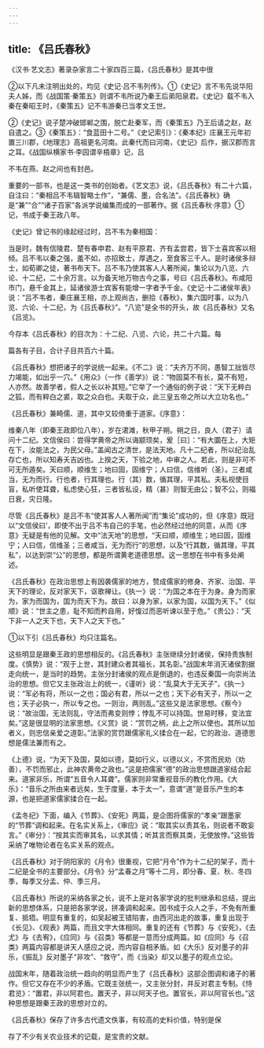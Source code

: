 ```yaml
---
---
---
```

title: 《吕氏春秋》
---



《汉书·艺文志》著录杂家言二十家四百三篇，《吕氏春秋》是其中很

②以下凡未注明出处的，均见《史记·吕不韦列传》。①《史记》言不韦先说华阳夫人姊，而《战国策·秦策五》则谓不韦所说乃秦王后弟阳泉君。《史记》载不韦入秦在秦昭王时，《秦策五》记不韦游秦已当孝文王世。

②《史记》说子楚冲破邯郸之围，脱亡赴秦军，而《秦策五》乃王后请之赵，赵自遣之。③《秦策五》：“食蓝田十二号。”《史记索引》：《秦本纪》庄襄王元年初置三川郡，《地理志》高祖更名河南。此秦代而曰河南，《史记》后作，据汉郡而言之耳。《战国纵横家书·李园谓辛梧章》记，吕

不韦在燕、赵之间也有封邑。

重要的一部书，也是这一类书的创始者。《艺文志》说，《吕氏春秋》有二十六篇，自注曰：“秦相吕不韦辑智略士作”，“兼儒、墨，合名法”。《吕氏春秋》确是“兼”“合”“诸子百家”各派学说编集而成的一部著作。据《吕氏春秋·序意》①记，书成于秦王政八年。

《史记》曾记书的缘起经过时，吕不韦为秦相国：

当是时，魏有信陵君、楚有春申君、赵有平原君、齐有孟尝君，皆下士喜宾客以相倾。吕不韦以秦之强，羞不如，亦招致士，厚遇之，至食客三千人。是时诸侯多辩士，如荀卿之徒，著书布天下。吕不韦乃使其客人人著所闻，集论以为八览、六论、十二纪，二十余万言。以为备天地万物古今之事，号曰《吕氏春秋》。布咸阳市门，悬千金其上，延诸侯游士宾客有能增一字者予千金。《史记·十二诸侯年表》说：“吕不韦者，秦庄襄王相，亦上观尚古，删拾《春秋》，集六国时事，以为八览、六论、十二纪，为《吕氏春秋》”。“八览”是全书的开头，故《吕氏春秋》又名《吕览》。

今存本《吕氏春秋》的目次为：十二纪、八览、六论，共二十六篇。每

篇各有子目，合计子目共百六十篇。

《吕氏春秋》想把诸子的学说统一起来。《不二》说：“夫齐万不同，愚智工拙皆尽力竭能，如出乎一穴。”《用众》（一作《善学》）说：“物固莫不有长，莫不有短，人亦然。故善学者，假人之长以补其短。”它举了一个通俗的例子说：“天下无粹白之狐，而有粹白之裘，取之众白也。夫取于众，此三皇五帝之所以大立功名也。”

《吕氏春秋》兼畸儒、道，其中又较倚重于道家。《序意》：

维秦八年（即秦王政即位八年），岁在涒滩，秋甲子朔。朔之日，良人（君子）请问十二纪。文信侯曰：尝得学黄帝之所以诲颛顼矣，爰［曰］：“有大圜在上，大矩在下，汝能法之，为民父母。”盖闻古之清世，是法天地。凡十二纪者，所以纪治乱存亡也，所以知寿夭吉凶也。上揆之天，下验之地，中审之人。若此，则是非可不可无所遁矣。天曰顺，顺维生；地曰固，固维宁；人曰信，信维听（圣）。三者咸当，无为而行。行也者，行其理也。行（其）数，循其理，平其私。夫私视使目盲，私听使耳聋，私虑使心狂，三者皆私设，精（甚）则智无由公；智不公，则福日衰，灾日隆。

尽管《吕氏春秋》是吕不韦“使其客人人著所闻”而“集论”成功的，但《序意》既冠以“文信侯曰’，即使不出于吕不韦自己的手笔，也必然经过他的同意，从而《序意》无疑是有他的见解。文中“法天地”的思想，“天曰顺，顺维生；地曰固，固维宁；人曰信，信维圣；三者咸当，无为而行”的思想，以及“行其数，循其理，平其私”，以达到崇“公”的思想，都是所谓黄老道德思想。这一思想在书中有多处阐述。

《吕氏春秋》在政治思想上有因袭儒家的地方，赞成儒家的修身、齐家、治国、平天下的理论，反对家天下，讴歌禅让。《执一》说：“为国之本在于为身。身为而家为，家为而国为，国为而天下为。故曰：以身为家，以家为国，以国为天下。”《似顺》说：“世主之患，耻不知而矜自用，好愎过而恶听谏以至于危。”《贵公》：“天下非一人之天下也，天下人之天下也。”

①以下引《吕氏春秋》均只注篇名。

这些明显是跟秦王政的思想相反的。《吕氏春秋》主张继续分封诸侯，保持贵族制度。《慎势》说：“观于上世，其封建众者其福长，其名彰。”战国末年消灭诸侯割据走向统一，是当时的趋势。主张分封诸侯的观点是倒退的，也违反秦国一向崇尚法治的思想。但它又主张政治上的统一，《谨听》说：“乱莫大于无天子”，《执一》说：“军必有将，所以一之也；国必有君，所以一之也；天下必有天子，所以一之也；天子必执一，所以专之也。一则治，两则乱。”这些又是法家思想。《察今》说：“故治国，无法则乱，守法而弗变则悖；悖乱不可以持国。世易时移，变法宜矣。”这是很显明的法家思想。《义赏》说：“赏罚之柄，此上之所以使也。其所以加者义，则忠信亲爱之道彰。”法家的赏罚跟儒家礼义揉合在一起，它的政治、道德思想是儒法兼而有之。

《上德》说，“为天下及国，莫如以德，莫如行义，以德以义，不赏而民劝（劝善），不罚而邪止，此神农黄帝之政也。”这是把儒家“德”的政治思想跟道家结合起来。道家非乐，所谓“五音令人耳聋”。儒家则非常重视音乐的教化作用。《大乐》：“音乐之所由来者远矣，生于度量，本于太一”，意谓“道”是音乐产生的本源，也是把道家儒家揉合在一起。

《孟冬纪》下面，编入《节葬》、《安死》两篇，是企图将儒家的“孝亲”跟墨家的“节葬”调和起来。在名实关系上，《审应》说：“取其实以责其名，则说者不敢妄言。”《审分》：“按其实而审其名，以求其情；听其言而察其类，无使放悖。”这些皆采纳了唯物论者在名实关系的观点。

《吕氏春秋》对于阴阳家的《月令》很重视，它把“月令”作为十二纪的架子，而十二纪是全书的主要部分。《月令》分“孟春之月”等十二月，即分春、夏、秋、冬四季，每季又分孟、仲、季三月。

《吕氏春秋》所说的采纳各家之长，说不上是对各家学说的批判继承和总结，提出新的思想体系，只是把各家学说，拼凑调和起来。因书成于众人之手，不免有所重复、抵牾。明显有重复的，如吴起被王错陷害，由西河出走的故事，重复出现于《长见》、《观表》两篇，而且文字大体相同。重复的还有《节葬》与《安死》，《去尤》与《去宥》，《应同》与《召类》等都是一意而分成两篇。如《应同》与《召类》两篇内容都是讲天人感应之说，而内容自相矛盾。如《大乐》反对墨子的非乐，《振乱》反对墨子“非攻”、“救守”，而《当染》却又以墨子的观点立论。

战国末年，随着政治统一趋向的明显而产生了《吕氏春秋》这部企图调和诸子的著作。但它又存在不少的矛盾。它既主张统一，又主张分封，并反对君主专制。《恃君览》：“置君，非以阿君也。置天子，非以阿天子也。置官长，非以阿官长也。”这种思想是跟秦王政的思想对立的。

《吕氏春秋》保存了许多古代遗文佚事，有较高的史料价值，特别是保

存了不少有关农业技术的记载，是宝贵的文献。